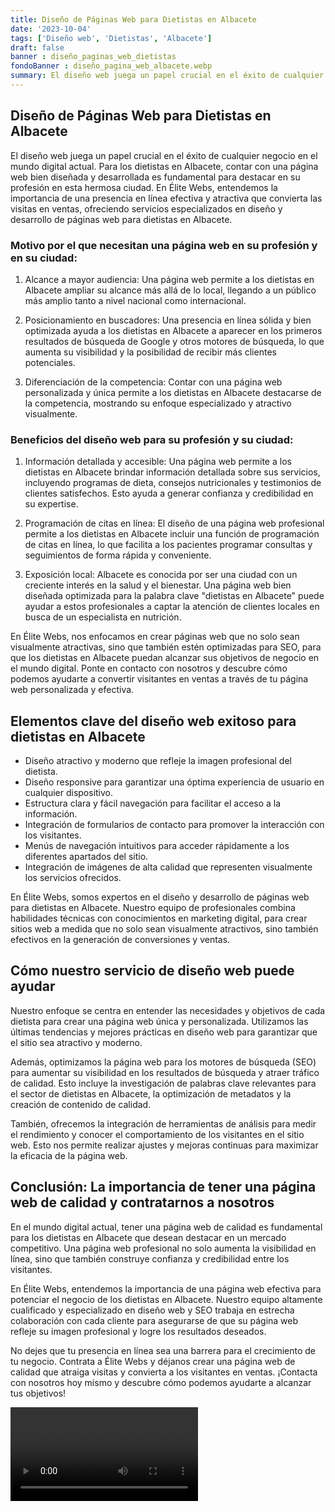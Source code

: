 ```yaml
---
title: Diseño de Páginas Web para Dietistas en Albacete
date: '2023-10-04'
tags: ['Diseño web', 'Dietistas', 'Albacete']
draft: false
banner : diseño_paginas_web_dietistas
fondoBanner : diseño_pagina_web_albacete.webp
summary: El diseño web juega un papel crucial en el éxito de cualquier negocio en el mundo digital actual. Para los dietistas en Albacete, contar con una página web bien diseñada y desarrollada es fundamental para destacar en su profesión en esta hermosa ciudad. En Élite Webs, entendemos la importancia de una presencia en línea efectiva y atractiva que convierta las visitas en ventas, ofreciendo servicios especializados en diseño y desarrollo de páginas web para dietistas en Albacete.
---
```


## Diseño de Páginas Web para Dietistas en Albacete

El diseño web juega un papel crucial en el éxito de cualquier negocio en el mundo digital actual. Para los dietistas en Albacete, contar con una página web bien diseñada y desarrollada es fundamental para destacar en su profesión en esta hermosa ciudad. En Élite Webs, entendemos la importancia de una presencia en línea efectiva y atractiva que convierta las visitas en ventas, ofreciendo servicios especializados en diseño y desarrollo de páginas web para dietistas en Albacete.

### Motivo por el que necesitan una página web en su profesión y en su ciudad:

1. Alcance a mayor audiencia: Una página web permite a los dietistas en Albacete ampliar su alcance más allá de lo local, llegando a un público más amplio tanto a nivel nacional como internacional.

2. Posicionamiento en buscadores: Una presencia en línea sólida y bien optimizada ayuda a los dietistas en Albacete a aparecer en los primeros resultados de búsqueda de Google y otros motores de búsqueda, lo que aumenta su visibilidad y la posibilidad de recibir más clientes potenciales.

3. Diferenciación de la competencia: Contar con una página web personalizada y única permite a los dietistas en Albacete destacarse de la competencia, mostrando su enfoque especializado y atractivo visualmente.

### Beneficios del diseño web para su profesión y su ciudad:

1. Información detallada y accesible: Una página web permite a los dietistas en Albacete brindar información detallada sobre sus servicios, incluyendo programas de dieta, consejos nutricionales y testimonios de clientes satisfechos. Esto ayuda a generar confianza y credibilidad en su expertise.

2. Programación de citas en línea: El diseño de una página web profesional permite a los dietistas en Albacete incluir una función de programación de citas en línea, lo que facilita a los pacientes programar consultas y seguimientos de forma rápida y conveniente.

3. Exposición local: Albacete es conocida por ser una ciudad con un creciente interés en la salud y el bienestar. Una página web bien diseñada optimizada para la palabra clave "dietistas en Albacete" puede ayudar a estos profesionales a captar la atención de clientes locales en busca de un especialista en nutrición.

En Élite Webs, nos enfocamos en crear páginas web que no solo sean visualmente atractivas, sino que también estén optimizadas para SEO, para que los dietistas en Albacete puedan alcanzar sus objetivos de negocio en el mundo digital. Ponte en contacto con nosotros y descubre cómo podemos ayudarte a convertir visitantes en ventas a través de tu página web personalizada y efectiva.

<GifSeo />

<Cta />

## Elementos clave del diseño web exitoso para dietistas en Albacete

- Diseño atractivo y moderno que refleje la imagen profesional del dietista.
- Diseño responsive para garantizar una óptima experiencia de usuario en cualquier dispositivo.
- Estructura clara y fácil navegación para facilitar el acceso a la información.
- Integración de formularios de contacto para promover la interacción con los visitantes.
- Menús de navegación intuitivos para acceder rápidamente a los diferentes apartados del sitio.
- Integración de imágenes de alta calidad que representen visualmente los servicios ofrecidos.

En Élite Webs, somos expertos en el diseño y desarrollo de páginas web para dietistas en Albacete. Nuestro equipo de profesionales combina habilidades técnicas con conocimientos en marketing digital, para crear sitios web a medida que no solo sean visualmente atractivos, sino también efectivos en la generación de conversiones y ventas.

## Cómo nuestro servicio de diseño web puede ayudar

Nuestro enfoque se centra en entender las necesidades y objetivos de cada dietista para crear una página web única y personalizada. Utilizamos las últimas tendencias y mejores prácticas en diseño web para garantizar que el sitio sea atractivo y moderno.

Además, optimizamos la página web para los motores de búsqueda (SEO) para aumentar su visibilidad en los resultados de búsqueda y atraer tráfico de calidad. Esto incluye la investigación de palabras clave relevantes para el sector de dietistas en Albacete, la optimización de metadatos y la creación de contenido de calidad.

También, ofrecemos la integración de herramientas de análisis para medir el rendimiento y conocer el comportamiento de los visitantes en el sitio web. Esto nos permite realizar ajustes y mejoras continuas para maximizar la eficacia de la página web.

## Conclusión: La importancia de tener una página web de calidad y contratarnos a nosotros

En el mundo digital actual, tener una página web de calidad es fundamental para los dietistas en Albacete que desean destacar en un mercado competitivo. Una página web profesional no solo aumenta la visibilidad en línea, sino que también construye confianza y credibilidad entre los visitantes.

En Élite Webs, entendemos la importancia de una página web efectiva para potenciar el negocio de los dietistas en Albacete. Nuestro equipo altamente cualificado y especializado en diseño web y SEO trabaja en estrecha colaboración con cada cliente para asegurarse de que su página web refleje su imagen profesional y logre los resultados deseados.

No dejes que tu presencia en línea sea una barrera para el crecimiento de tu negocio. Contrata a Élite Webs y déjanos crear una página web de calidad que atraiga visitas y convierta a los visitantes en ventas. ¡Contacta con nosotros hoy mismo y descubre cómo podemos ayudarte a alcanzar tus objetivos!

<Video />

<CtaBot job='Dietistas' city='Albacete'/>

<Gmaps query='Albacete+españa+maps' />